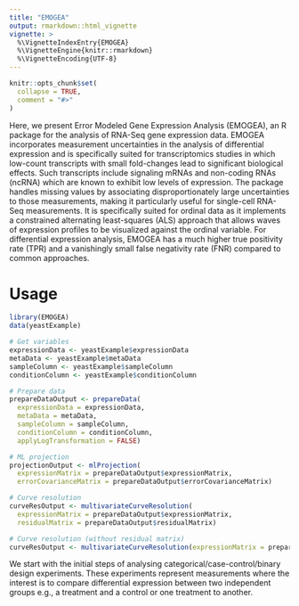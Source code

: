 ```yaml
---
title: "EMOGEA"
output: rmarkdown::html_vignette
vignette: >
  %\VignetteIndexEntry{EMOGEA}
  %\VignetteEngine{knitr::rmarkdown}
  %\VignetteEncoding{UTF-8}
---
```


```r
knitr::opts_chunk$set(
  collapse = TRUE,
  comment = "#>"
)
```

Here, we present Error Modeled Gene Expression Analysis (EMOGEA), an R package for the analysis of RNA-Seq gene expression data. EMOGEA incorporates measurement uncertainties in the analysis of differential expression and is specifically suited for transcriptomics studies in which low-count transcripts with small fold-changes lead to significant biological effects. Such transcripts include signaling mRNAs and non-coding RNAs (ncRNA) which are known to exhibit low levels of expression. The package handles missing values by associating disproportionately large uncertainties to those measurements, making it particularly useful for single-cell RNA-Seq measurements. It is specifically suited for ordinal data as it implements a constrained alternating least-squares (ALS) approach that allows waves of expression profiles to be visualized against the ordinal variable. For differential expression analysis, EMOGEA has a much higher true positivity rate (TPR) and a vanishingly small false negativity rate (FNR) compared to common approaches.  

# Usage

```r
library(EMOGEA)
data(yeastExample)

# Get variables
expressionData <- yeastExample$expressionData
metaData <- yeastExample$metaData
sampleColumn <- yeastExample$sampleColumn
conditionColumn <- yeastExample$conditionColumn

# Prepare data
prepareDataOutput <- prepareData(
  expressionData = expressionData,
  metaData = metaData,
  sampleColumn = sampleColumn,
  conditionColumn = conditionColumn,
  applyLogTransformation = FALSE)

# ML projection
projectionOutput <- mlProjection(
  expressionMatrix = prepareDataOutput$expressionMatrix,
  errorCovarianceMatrix = prepareDataOutput$errorCovarianceMatrix)

# Curve resolution
curveResOutput <- multivariateCurveResolution(
  expressionMatrix = prepareDataOutput$expressionMatrix,
  residualMatrix = prepareDataOutput$residualMatrix)

# Curve resolution (without residual matrix)
curveResOutput <- multivariateCurveResolution(expressionMatrix = prepareDataOutput$expressionMatrix)
```
We start with the initial steps of analysing categorical/case-control/binary design experiments. These experiments represent measurements where the interest is to compare differential expression between two independent groups e.g., a treatment and a control or one treatment to another.
